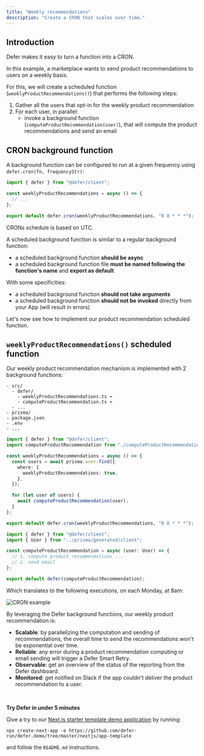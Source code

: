 ```yaml
---
title: "Weekly recommendations"
description: "Create a CRON that scales over time."
---
```


## Introduction

Defer makes it easy to turn a function into a CRON.

In this example, a marketplace wants to send product recommendations to users on
a weekly basis.

For this, we will create a scheduled function (`weeklyProductRecommendations()`)
that performs the following steps:

1. Gather all the users that opt-in for the weekly product recommendation
2. For each user, in parallel:
   - invoke a background function (`computeProductRecommendation(user)`), that
     will compute the product recommendations and send an email

## CRON background function

A background function can be configured to run at a given frequency using
`defer.cron(fn, frequencyStr)`:

```ts defer/weeklyProductRecommendations.ts
import { defer } from "@defer/client";

const weeklyProductRecommendations = async () => {
  // ...
};

export default defer.cron(weeklyProductRecommendations, "0 8 * * *");
```

<Info>CRONs schedule is based on UTC.</Info>

A scheduled background function is similar to a regular background function:

- a scheduled background function **should be async**
- a scheduled background function file **must be named following the function's
  name** and **export as default**

With some specificities:

- a scheduled background function **should not take arguments**
- a scheduled background function **should not be invoked** directly from your
  App (will result in errors)

Let's now see how to implement our product recommendation scheduled function.

## `weeklyProductRecommendations()` scheduled function

Our weekly product recommendation mechanism is implemented with 2 background
functions:

```
- src/
  - defer/
    - weeklyProductRecommendations.ts ⬅
    - computeProductRecommendation.ts ⬅
  - ...
- prisma/
- package.json
- .env
- ...
```

<CodeGroup>

```ts defer/weeklyProductRecommendations.ts
import { defer } from "@defer/client";
import computeProductRecommendation from "./computeProductRecommendation";

const weeklyProductRecommendations = async () => {
  const users = await prisma.user.find({
    where: {
      weeklyProductRecommendations: true,
    },
  });

  for (let user of users) {
    await computeProductRecommendation(user);
  }
};

export default defer.cron(weeklyProductRecommendations, "0 8 * * *");
```

```ts defer/computeProductRecommendation.ts
import { defer } from "@defer/client";
import { User } from "../prisma/generated/client";

const computeProductRecommendation = async (user: User) => {
  // 1. compute product recommendations ...
  // 2. send email
};

export default defer(computeProductRecommendation);
```

</CodeGroup>

Which translates to the following executions, on each Monday, at 8am:

<Frame>
  <img src="/images/features/cron/example.png" alt="CRON example" />
</Frame>

By leveraging the Defer background functions, our weekly product recommendation
is:

- **Scalable**: by parallelizing the computation and sending of recommendations,
  the overall time to send the recommendations won't be exponential over time.
- **Reliable**: any error during a product recommendation computing or email
  sending will trigger a Defer Smart Retry.
- **Observable**: get an overview of the status of the reporting from the Defer
  dashboard.
- **Monitored**: get notified on Slack if the app couldn't deliver the product
  recommendation to a user.

<br />

<Info>

**Try Defer in under 5 minutes**

Give a try to our
[Next.js starter template demo application](https://demo-nextjs-with-defer.vercel.app/)
by running:

`npx create-next-app -e https://github.com/defer-run/defer.demo/tree/master/nextjs/app-template`

and follow the `README.md` instructions.

</Info>
